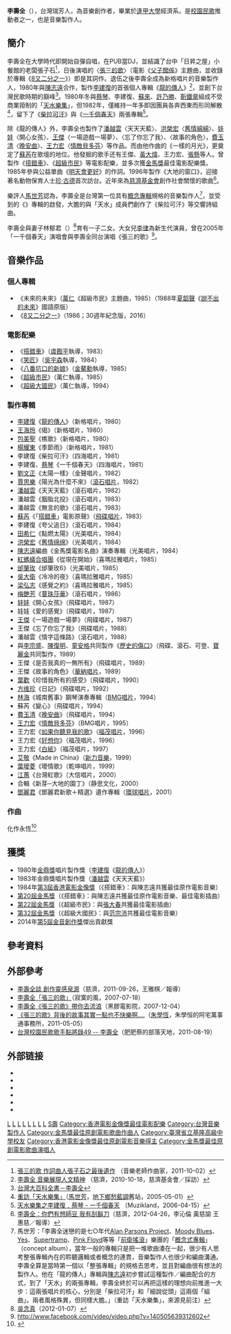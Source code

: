 {{Veil|time=2015-09-12T10:48:43+00:00}}
{{藝人
| 姓名 = 李壽全
| 類型 = 製作人
| 圖片 = 
| 圖片尺寸 = 
| 圖片簡介 = 
| 羅馬拼音 = Lee Shou-Chuan
| 英文名 = 
| 暱稱 = 
| 其他藝名 = 
| 國籍 = {{ROC}}
| 民族 = 
| 籍貫 = 
| 出生日期 = {{birth date and age|1955|4|29}}
| 出生地點 = {{ROC|臺灣省}}[[新北市|臺北縣]][[瑞芳區|瑞芳鎮]]（今[[新北市|新北市]][[瑞芳區|瑞芳區]]）
| 逝世日期 = 
| 逝世地點 = 
| 職業 = 音樂創作者、歌手
| 語言 = 
| 教育程度 = [[逢甲大學|逢甲大學]]經濟系
| 宗教信仰 = 
| 配偶 = {{marriage|林郁君|1983|January 4, 2012|reason=widowed}}<br>{{marriage|林美惠|2015}}
| 兒女 = 一子二女（長女：[[李律|李律]]）
| 父母 = 
| 音樂類型 = 
| 演奏樂器 = 
| 出道地點 = 
| 出道作 = 
| 出道日期 = 
| 代表作 = 
| 活躍年代 = 
| 唱片公司 = 
| 經紀公司 = 
| 網站 = 
| 相關團體 = 
| 獎項 = 
| IMDb = 0498251
| 現任成員 = 
| 過往成員 = 
| 音樂專輯 = 
| 電影 = 
| 主持節目 = 
| 電視劇 = 
| 廣播劇 = 
| 舞台劇 = 
| 書籍 = 
| goldenhorseawards = {{獎項|award=最佳電影歌曲|year=1983年|title=《[[搭錯車|搭錯車]]》}}{{獎項|award=最佳原作電影音樂|year=1983年|title=《[[搭錯車|搭錯車]]》}}{{獎項|award=最佳電影歌曲|year=1985年|title=《[[超級市民|超級市民]]》}}{{獎項|award=最佳原創電影音樂|year=1995年|title=《[[超級大國民|超級大國民]]》}}
| hongkongfilmawards = '''最佳原創電影音樂'''<br>1984年《[[搭錯車|搭錯車]]》
}}
'''李壽全'''（{{bd|1955年|4月29日}}），台灣瑞芳人，為音樂創作者，畢業於[[逢甲大學|逢甲大學]]經濟系。是[[校園民歌|校園民歌]]推動者之一，也是音樂製作人。

==簡介==
李壽全在大學時代即開始自彈自唱，在PUB當DJ，並結識了台中「日昇之屋」小餐館的老闆張子石<ref>[http://tw.myblog.yahoo.com/jw!SObM4miRGBjTW1Z4PZeF_GYj/article?mid=3 張三的歌 作詞曲人張子石之最後遺作] {{webarchive|url=https://web.archive.org/web/20131029223837/http://tw.myblog.yahoo.com/jw!SObM4miRGBjTW1Z4PZeF_GYj/article?mid=3 |date=2013-10-29 }}（音樂老師作曲家，2011-10-02）</ref>，日後演唱的〈[[張三的歌|張三的歌]]〉（電影《[[父子關係|父子關係]]》主題曲，並收錄於專輯《[[8又二分之一|8又二分之一]]》）即是其詞作。退伍之後李壽全成為新格唱片的音樂製作人，1980年與[[陳志遠|陳志遠]]合作，製作[[李建復|李建復]]的首張個人專輯《[[龍的傳人|龍的傳人]]》<ref>[http://www.tzuchi.org.tw/index.php?option=com_content&view=article&&id=4374 李壽全 音樂展現人文精神] {{Wayback|url=http://www.tzuchi.org.tw/index.php?option=com_content&view=article&&id=4374 |date=20140303192159 }}（慈濟，2010-10-18，慈濟基金會／採訪）</ref>，並創下台灣民歌時期的巔峰<ref>[http://nrch.culture.tw/twpedia.aspx?id=10207 台灣大百科全書－李壽全]</ref>。1980年冬與[[蔡琴|蔡琴]]、李建復、[[蘇來|蘇來]]、[[許乃勝|許乃勝]]、[[靳鐵章|靳鐵章]]組成不受商業箝制的「[[天水樂集|天水樂集]]」，但1982年，僅維持一年多即因團員各奔西東而形同解散<ref>[https://web.archive.org/web/20050501163256/http://homepage.mac.com/honeypie/iblog/B1169656382/C1891876359/E1556045750/index.html 重訪「天水樂集」]（[[馬世芳|馬世芳]]，[[地下鄉愁藍調|地下鄉愁藍調]]舊站，2005-05-01）</ref>，留下了《[[柴拉可汗|柴拉可汗]]》與《[[一千個春天|一千個春天]]》兩張專輯<ref>[http://blog.roodo.com/muzikland/archives/1416342.html 天水樂集之李建復﹑蔡琴 - 一千個春天] {{Wayback|url=http://blog.roodo.com/muzikland/archives/1416342.html |date=20111121234716 }}（Muzikland，2006-04-15）</ref>。

除《龍的傳人》外，李壽全也製作了[[潘越雲|潘越雲]]〈天天天藍〉、[[洪榮宏|洪榮宏]]〈[[舊情綿綿|舊情綿綿]]〉、[[金智娟|娃娃]]〈開心女孩〉、[[王傑_(歌手)|王傑]]〈一場遊戲一場夢〉、〈忘了你忘了我〉、〈故事的角色〉，[[費玉清|費玉清]]〈[[晚安曲|晚安曲]]〉、[[王力宏|王力宏]]〈[[情敵貝多芬|情敵貝多芬]]〉等作品。而由他作曲的《一樣的月光》，更奠定了[[蘇芮|蘇芮]]在歌壇的地位。他發掘的歌手还有王傑、[[黃大煒|黃大煒]]、王力宏、[[張懸|張懸]]等人。曾製作《[[搭錯車_(電影)|搭錯車]]》、《[[超級市民|超級市民]]》等電影配樂，並多次獲[[金馬獎|金馬獎]]最佳電影配樂獎。1985年參與公益單曲《[[明天會更好|明天會更好]]》的作詞。1996年製作《大地的窗口》，迎接著名動物保育人士[[珍·古德|珍·古德]]首次訪台。近年來為[[慈濟基金會|慈濟基金會]]創作社會關懷的歌曲<ref>[http://www.tzuchi.org.tw/index.php?option=com_content&view=article&catid=108%3A2009-02-23-07-34-57&id=8851%3A2012-05-27-01-51-04&Itemid=553&lang=zh 李壽全：你們有想師豆 我有刮鬍刀]{{Dead link|date=2018年8月 |bot=InternetArchiveBot |fix-attempted=yes }}（慈濟，2012-04-26，李沁倫 黃慈諭 王惠慈／報導）</ref>。

樂評人[[馬世芳|馬世芳]]認為，李壽全是台灣第一位具有[[概念專輯|概念專輯]]規格的音樂製作人<ref>馬世芳：「李壽全迷戀的是七○年代[http://en.wikipedia.org/wiki/The_Alan_Parsons_Project Alan Parsons Project]、[http://en.wikipedia.org/wiki/The_Moody_Blues Moody Blues]、[[Yes|Yes]]、[http://en.wikipedia.org/wiki/Supertramp Supertramp]、[[平克·弗洛伊德|Pink Floyd]]等等「[[前衛搖滾|前衛搖滾]]」樂團的「[[概念專輯|概念式專輯]]」（concept album），當年一般的專輯只是把一堆歌曲湊在一起，很少有人思考整張專輯內在的聆聽邏輯或者概念的連貫，音樂製作人也很少和編曲溝通。李壽全算是當時第一個以「整張專輯」的規格去思考，並且對編曲很有想法的製作人。他在「龍的傳人」專輯與[[陳志遠|陳志遠]]初步嘗試這種製作／編曲配合的方式，到了「天水」的兩張專輯，李壽全終於可以再把這樣的理想向前推進一大步：這兩張唱片的核心，分別是「柴拉可汗」和「細說從頭」這兩個「組曲」。兩者風格殊異，但同樣大膽。」（重訪「天水樂集」，來源見前注）</ref>，並受到{{link-en|Chris de Burgh|Chris de Burgh}}的《{{link-en|''Crusader''|Crusader (Chris de Burgh album)}}》專輯的啟發，大膽的與「天水」成員們創作了《柴拉可汗》等交響詩組曲。

李壽全與妻子林郁君（{{bd|1959年||2012年|}}）<ref>[http://www.facebook.com/permalink.php?story_fbid=10150563457841648&id=69744736647 吳念真]（2012-01-07）</ref>育有一子二女。大女兒[[李律|李律]]為新生代演員，曾在2005年「一千個春天」演唱會與李壽全同台演唱《張三的歌》<ref>http://www.facebook.com/video/video.php?v=140505639312602</ref>。

==音樂作品==
===個人專輯===
*《未來的未來》（[[萬仁|萬仁]]《超級市民》主題曲，1985）（1988年[[夏韶聲|夏韶聲]]《[[說不出的未來|說不出的未來]]》國語原版）
*《[[8又二分之一|8又二分之一]]》（1986；30週年紀念版，2016）

===電影配樂===
*《[[搭錯車_(電影)|搭錯車]]》（[[虞戡平|虞戡平]]執導，1983）
*《[[笑匠|笑匠]]》（[[吳宇森|吳宇森]]執導，1984）
*《[[八番坑口的新娘|八番坑口的新娘]]》（[[金鰲勳|金鰲勳]]執導，1985）
*《[[超級市民|超級市民]]》（萬仁執導，1985）
*《[[超級大國民|超級大國民]]》（萬仁執導，1994）

===製作專輯===
{{hideh|製作專輯}}
*[[李建復|李建復]]《[[龍的傳人|龍的傳人]]》（新格唱片，1980）
*[[王海玲_(歌手)|王海玲]]《偈》（新格唱片，1980）
*[[包美聖|包美聖]]《樵歌》（新格唱片，1980）
*[[楊耀東|楊耀東]]《季節雨》（新格唱片，1981）
*李建復《柴拉可汗》（四海唱片，1981）
*李建復、[[蔡琴|蔡琴]]《一千個春天》（四海唱片，1981）
*[[劉文正|劉文正]]《太陽一樣》（金聲唱片，1982）
*[[賈思樂|賈思樂]]《陽光為什麼不來》（[[滾石唱片|滾石唱片]]，1982）
*[[潘越雲|潘越雲]]《天天天藍》（滾石唱片，1982）
*潘越雲《胭脂北投》（滾石唱片，1983）
*潘越雲《無言的歌》（滾石唱片，1983）
*[[蘇芮|蘇芮]]《「[[搭錯車_(電影)|搭錯車]]」電影原聲》（[[飛碟唱片|飛碟唱片]]，1983）
*李建復《夸父追日》（滾石唱片，1984）
*[[田希仁|田希仁]]《點燃太陽》（光美唱片，1984）
*[[洪榮宏|洪榮宏]]《[[舊情绵绵|舊情绵绵]]》（光美唱片，1984）
*[[陳志遠|陳志遠]]編曲《金馬獎電影名曲》演奏專輯（光美唱片，1984）
*[[紅螞蟻合唱團|紅螞蟻合唱團]]《從現在開始》（喜瑪拉雅唱片，1985）
*[[邰肇玫|邰肇玫]]《邰肇玫6》（光美唱片，1985）
*[[吳大衛|吳大衛]]《冷冷的夜》（喜瑪拉雅唱片，1985）
*[[梁弘志|梁弘志]]《感覺之約》（喜瑪拉雅唱片，1985）
*[[梅艷芳|梅艷芳]]《[[蔓珠莎華_(專輯)|蔓珠莎華]]》（滾石唱片，1986）
*[[金智娟|娃娃]]《開心女孩》（飛碟唱片，1987）
*娃娃《愛的感覺》（飛碟唱片，1987）
*[[王傑_(歌手)|王傑]]《一場遊戲一場夢》（飛碟唱片，1987）
*王傑《忘了你忘了我》（飛碟唱片，1988）
*潘越雲《情字這條路》（滾石唱片，1988）
*與[[李宗盛|李宗盛]]、[[陳復明|陳復明]]、[[童安格|童安格]]共同製作《[[歷史的傷口|歷史的傷口]]》（飛碟、滾石、可登、[[寶麗金|寶麗金]]共同製作，1989）
*王傑《是否我真的一無所有》（飛碟唱片，1989）
*王傑《故事的角色》（[[華納唱片|華納唱片]]，1989）
*[[葉歡|葉歡]]《珍惜我所有的感受》（飛碟唱片，1990）
*[[方维珍|方维珍]]《日記》（飛碟唱片，1992）
*[[林海_(作曲家)|林海]]《城南舊事》鋼琴演奏專輯（[[BMG唱片|BMG唱片]]，1994）
*蘇芮《變心》（飛碟唱片，1994）
*[[費玉清|費玉清]]《[[晚安曲|晚安曲]]》（飛碟唱片，1994）
*[[王力宏|王力宏]]《[[情敵貝多芬|情敵貝多芬]]》（BMG唱片，1995）
*王力宏《[[如果你聽見我的歌|如果你聽見我的歌]]》（[[福茂唱片|福茂唱片]]，1996）
*王力宏《[[好想你|好想你]]》（福茂唱片，1996）
*王力宏《[[白紙|白紙]]》（福茂唱片，1997）
*[[艾敬|艾敬]]《Made in China》（[[新力音樂|新力音樂]]，1999）
*[[葉璦菱|葉璦菱]]《璦情歌》（乾坤唱片，1999）
*[[江蕙|江蕙]]《台灣紅歌》（大信唱片，2000）
*合輯《新芽─大地的園丁》（静思文化，2000）
*[[鄧麗君|鄧麗君]]《鄧麗君新歌＋精選》遺作專輯（[[環球唱片|環球唱片]]，2001）
{{hidef}}
===作曲===
化作永恆<ref>{{cite web |title=悄然無聲不辭而別 化作永恆平息淚點 |url=https://www.facebook.com/daaiworldnews/videos/997004807706932/ |publisher=大愛全球新聞 |language=zh-tw}}</ref>
==獲獎==
*1980年[[金鼎獎|金鼎獎]]唱片製作獎（[[李建復|李建復]]《[[龍的傳人|龍的傳人]]》）
*1983年金鼎獎唱片製作獎（[[潘越雲|潘越雲]]《天天天藍》）
*1984年[[第3屆香港電影金像獎|第3屆香港電影金像獎]]（《搭錯車》：與陳志遠共獲最佳原作電影音樂）
*[[第20屆金馬獎|第20屆金馬獎]]（《搭錯車》：與陳志遠共獲最佳原作電影音樂、最佳電影插曲）
*[[第22屆金馬獎|第22屆金馬獎]]（《超級市民》：與[[張大春|張大春]]共獲最佳電影插曲）
*[[第32屆金馬獎|第32屆金馬獎]]（《超級大國民》：與[[范宗沛|范宗沛]]共獲最佳電影音樂）
*2014年[[第5屆金音創作獎|第5屆金音創作獎]]傑出貢獻獎

==參考資料==
{{reflist|2}}

== 外部參考 ==
*[http://www.tzuchi.org.tw/index.php?option=com_content&view=article&id=7075 李壽全談 創作靈感泉源]{{Dead link|date=2018年8月 |bot=InternetArchiveBot |fix-attempted=yes }}（慈濟，2011-09-26，王雅棋／報導）
*[http://blog.xuite.net/ymf6093/blog/12647796 李壽全「張三的歌」]（寂寞的風，2007-07-18）
*[https://web.archive.org/web/20120616173221/http://blog.roodo.com/stefonline/archives/4578425.html 李壽全《張三的歌》帶你去流浪]（黑膠電影院，2007-12-04）
*[http://www.facebook.com/note.php?note_id=10150180085309691 《張三的歌》背後的故事其實一點也不快樂啊....]（[[朱學恆|朱學恆]]，朱學恒的阿宅萬事通事務所，2011-05-05）
*[http://tw.myblog.yahoo.com/tsaybug-blog/article?mid=2350 台灣校園民歌歌手點將錄49 -- 李壽全]{{dead link|date=2018年3月 |bot=InternetArchiveBot |fix-attempted=yes }}（肥肥蔡的部落天地，2011-08-19）

== 外部链接 ==
* {{Sinaweibo|2100210994|李壽全riopapa}}
* {{imdb name|0498251}}{{en}}
* {{Amg name|202379}}
* {{hkmdb name|5282}}
* {{douban people}}
* {{Mtime people|1399180}}
{{香港電影金像獎最佳電影配樂}}
{{金馬獎最佳原創電影音樂}}
{{金馬獎最佳原創電影歌曲}}
[[Category:瑞芳人|L]]
[[Category:台灣作曲家|L]]
[[Category:臺灣電影配樂家|L]]
[[Category:台灣作詞家|L]]
[[Category:台灣創作歌手|L]]
[[Category:台灣校園民歌歌手|L]]
[[Category:逢甲大學校友|L]]
[[Category:金馬獎最佳電影音樂獲獎者|L]]
[[Category:李姓|S壽]]
[[Category:香港電影金像獎最佳電影配樂|Category:香港電影金像獎最佳電影配樂]]
[[Category:台灣音樂製作人|Category:台灣音樂製作人]]
[[Category:金馬獎最佳原創電影歌曲作曲人|Category:金馬獎最佳原創電影歌曲作曲人]]
[[Category:臺灣省立基隆高級中學校友|Category:臺灣省立基隆高級中學校友]]
[[Category:香港電影金像獎最佳原創電影音樂得主|Category:香港電影金像獎最佳原創電影音樂得主]]
[[Category:金馬獎最佳原創電影歌曲演唱人|Category:金馬獎最佳原創電影歌曲演唱人]]